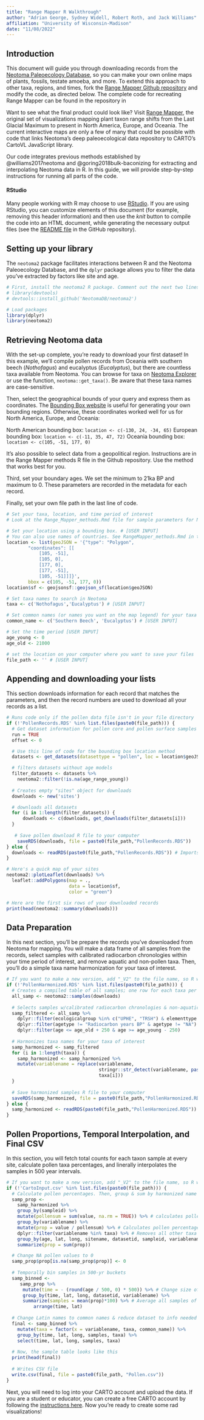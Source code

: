 ```yaml
---
title: "Range Mapper R Walkthrough"
author: "Adrian George, Sydney Widell, Robert Roth, and Jack Williams"
affiliation: "University of Wisconsin-Madison"
date: "11/08/2022"
---
```


## Introduction

This document will guide you through downloading records from the [Neotoma Paleoecology Database](https://www.neotomadb.org), so you can make your own online maps of plants, fossils, testate amoeba, and more. To extend this approach to other taxa, regions, and times, fork the [Range Mapper Github repository](https://github.com/NeotomaDB/RangeMapper) and modify the code, as directed below. The complete code for recreating Range Mapper can be found in the repository in  

Want to see what the final product could look like? Visit [Range Mapper](http://open.neotomadb.org/RangeMapper/index.html), the original set of visualizations mapping plant taxon range shifts from the Last Glacial Maximum to present in North America, Europe, and Oceania. The current interactive maps are only a few of many that could be possible with code that links Neotoma's deep paleoecological data repository to CARTO's CartoVL JavaScript library.

Our code integrates previous methods established by @williams2017neotoma and @goring2018bulk-baconizing for extracting and interpolating Neotoma data in R. In this guide, we will provide step-by-step instructions for running all parts of the code.

#### RStudio

Many people working with R may choose to use [RStudio](http://rstudio.com).  If you are using RStudio, you can customize elements of this document (for example, removing this header information) and then use the *knit* button to compile the code into an HTML document, while generating the necessary output files (see the [README file](https://github.com/neotomadb) in the GitHub repository).

## Setting up your library

The `neotoma2` package facilitates interactions between R and the Neotoma Paleoecology Database, and the `dplyr` package allows you to filter the data you've extracted by factors like site and age.

```r
# First, install the neotoma2 R package. Comment out the next two lines if you have it.
# library(devtools)
# devtools::install_github('NeotomaDB/neotoma2')

# Load packages
library(dplyr)
library(neotoma2)
```

## Retrieving Neotoma data
With the set-up complete, you're ready to download your first dataset! In this example, we'll compile pollen records from Oceania with southern beech (*Nothofagus*) and eucalyptus (*Eucalyptus*), but there are countless taxa available from Neotoma. You can browse for taxa on [Neotoma Explorer](https://apps.neotomadb.org/explorer/) or use the function, `neotoma::get_taxa()`. Be aware that these taxa names are case-sensitive.

Then, select the geographical bounds of your query and express them as coordinates. The [Bounding Box website](https://boundingbox.klokantech.com/) is useful for generating your own bounding regions. Otherwise, these coordinates worked well for us for North America, Europe, and Oceania:

 North American bounding box: `location <- c(-130, 24, -34, 65)`
 European bounding box: `location <- c(-11, 35, 47, 72)`
 Oceania bounding box: `location <- c(105, -51, 177, 0)`

It's also possible to select data from a geopolitical region. Instructions are in the Range Mapper methods R file in the Github repository. Use the method that works best for you.

Third, set your boundary ages. We set the minimum to 21ka BP and maximum to 0. These parameters are recorded in the metadata for each record.

Finally, set your own file path in the last line of code. 
```r
# Set your taxa, location, and time period of interest
# Look at the Range_Mapper_methods.Rmd file for sample parameters for North America and Europe

# Set your location using a bounding box. # [USER INPUT]
# You can also use names of countries. See RangeMapper_methods.Rmd in the Methods folder for an example.
location <- list(geoJSON = '{"type": "Polygon",
        "coordinates": [[
            [105, -51],
            [105, 0],
            [177, 0],
            [177, -51],
            [105, -51]]]}',
        bbox = c(105, -51, 177, 0))
location$sf <- geojsonsf::geojson_sf(location$geoJSON)

# Set taxa names to search in Neotoma
taxa <- c('Nothofagus','Eucalyptus') # [USER INPUT]

# Set common names (or names you want on the map legend) for your taxa here
common_name <- c('Southern Beech', 'Eucalyptus') # [USER INPUT]

# Set the time period [USER INPUT]
age_young <- 0
age_old <- 21000

# set the location on your computer where you want to save your files
file_path <- '' # [USER INPUT]

```

## Appending and downloading your lists
This section downloads information for each record that matches the parameters, and then the record numbers are used to download all your records as a list.
```r

# Runs code only if the pollen data file isn't in your file directory
if (!'PollenRecords.RDS' %in% list.files(paste0(file_path))) {
  # Get dataset information for pollen core and pollen surface samples for all taxa
  run = TRUE
  offset <- 0

  # Use this line of code for the bounding box location method
  datasets <- get_datasets(datasettype = "pollen", loc = location$geoJSON, offset=offset, limit = 5000)

  # filters datasets without age models
  filter_datasets <- datasets %>% 
    neotoma2::filter(!is.na(age_range_young))
  
  # Creates empty "sites" object for downloads
  downloads <- new('sites')

  # downloads all datasets
  for (i in 1:length(filter_datasets)) {
      downloads <- c(downloads, get_downloads(filter_datasets[i]))
  }
  
   # Save pollen download R file to your computer
    saveRDS(downloads, file = paste0(file_path,"PollenRecords.RDS"))
} else {
  downloads <- readRDS(paste0(file_path,"PollenRecords.RDS")) # Imports existing data file
}

# Here's a quick map of your sites 
neotoma2::plotLeaflet(downloads) %>% 
  leaflet::addPolygons(map = ., 
                       data = location$sf, 
                       color = "green")

# Here are the first six rows of your downloaded records
print(head(neotoma2::summary(downloads)))
```

## Data Preparation
In this next section, you'll be prepare the records you've downloaded from Neotoma for mapping. You will make a data frame of all samples from the records, select samples with calibrated radiocarbon chronologies within your time period of interest, and remove aquatic and non-pollen taxa. Then, you'll do a simple taxa name harmonization for your taxa of interest. 
```r
# If you want to make a new version, add "_V2" to the file name, so R will rerun the following code chunk.
if (!'PollenHarmonized.RDS' %in% list.files(paste0(file_path))) { 
  # Creates a compiled table of all samples; one row for each taxa per sample per record
  all_samp <- neotoma2::samples(downloads) 
  
  # Selects samples w/calibrated radiocarbon chronologies & non-aquatic pollen counts between -250 and 21250 BP
  samp_filtered <- all_samp %>% 
    dplyr::filter(ecologicalgroup %in% c("UPHE", "TRSH") & elementtype == "pollen" & units == "NISP") %>%
    dplyr::filter(agetype != "Radiocarbon years BP" & agetype != "NA") %>%
    dplyr::filter(age <= age_old + 250 & age >= age_young - 250)
    
  # Harmonizes taxa names for your taxa of interest
  samp_harmonized <- samp_filtered
  for (i in 1:length(taxa)) {
    samp_harmonized <- samp_harmonized %>%
    mutate(variablename = replace(variablename, 
                                  stringr::str_detect(variablename, paste0(taxa[i], "*")), 
                                  taxa[i]))
  }
  
  # Save harmonized samples R file to your computer
  saveRDS(samp_harmonized, file = paste0(file_path,"PollenHarmonized.RDS"))
} else {
  samp_harmonized <- readRDS(paste0(file_path,"PollenHarmonized.RDS")) # Imports existing sample file
} 
```
## Pollen Proportions, Temporal Interpolation, and Final CSV
In this section, you will fetch total counts for each taxon sample at every site, calculate pollen taxa percentages, and linerally interpolates the samples in 500 year intervals.
```r
# If you want to make a new version, add "_V2" to the file name, so R will rerun the following code chunk.
if (!'CartoInput.csv' %in% list.files(paste0(file_path))) { 
  # Calculate pollen percentages. Then, group & sum by harmonized name 
  samp_prop <- 
    samp_harmonized %>%
    group_by(sampleid) %>%
    mutate(pollensum = sum(value, na.rm = TRUE)) %>% # calculates pollen sum for each sample
    group_by(variablename) %>% 
    mutate(prop = value / pollensum) %>% # Calculates pollen percentage
    dplyr::filter(variablename %in% taxa) %>% # Removes all other taxa
    group_by(age, lat, long, sitename, datasetid, sampleid, variablename) %>%
    summarize(prop = sum(prop)) 

  # Change NA pollen values to 0
  samp_prop$prop[is.na(samp_prop$prop)] <- 0
  
  # Temporally bin samples in 500-yr buckets    
  samp_binned <-
     samp_prop %>%
      mutate(time = - (round(age / 500, 0) * 500)) %>% # Change size of time buckets here [USER INPUT]
      group_by(time, lat, long, datasetid, variablename) %>%
      summarize(samples = mean(prop)*100) %>% # Average all samples of each taxa in each bin
          arrange(time, lat)
  
  # Change Latin names to common names & reduce dataset to info needed for mapping 
  final <- samp_binned %>%
    mutate(taxa = factor(x = variablename, taxa, common_name)) %>%
    group_by(time, lat, long, samples, taxa) %>%
    select(time, lat, long, samples, taxa) 
    
  # Now, the sample table looks like this
  print(head(final))
  
  # Writes CSV file
  write.csv(final, file = paste0(file_path, "Pollen.csv")) 
}
```

Next, you will need to log into your CARTO account and upload the data. If you are a student or educator, you can create a free CARTO account by following the [instructions here](https://docs.carto.com/faqs/categories/carto-for-education/). Now you're ready to create some rad visualizations!
